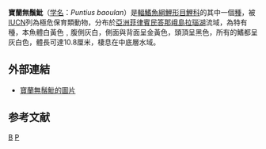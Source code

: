 {{Speciesbox 
| genus = Puntius
| species = baoulan
| authority = [[Herre|Herre]], 1926
| status = CR
| status_system = iucn2.3
| status_ref = <ref name=IUCN>{{IUCN2006|assessors=World Conservation Monitoring Centre|year=1996|id=18884|title=Puntius baoulan|downloaded=18-01-2013}}</ref>
| synonyms = *''Barbodes baoulan, Herre, 1926''
}}
'''寶蘭無鬚魮'''（[[学名|学名]]：''Puntius baoulan''）是[[輻鰭魚綱|輻鰭魚綱]][[鯉形目|鯉形目]][[鯉科|鯉科]]的其中一個[[種|種]]，被[[IUCN|IUCN]]列為極危保育類動物，分布於[[亞洲|亞洲]][[菲律賓|菲律賓]][[民答那峨島|民答那峨島]][[拉瑙湖|拉瑙湖]]流域，為特有種，本魚體白黃色﹐腹側灰白，側面與背面呈金黃色，頭頂呈黑色，所有的鰭都呈灰白色，體長可達10.8厘米，棲息在中底層水域。

==外部連結==
* [http://fishbase.org/Photos/ThumbnailsSummary.php?ID=5340 寶蘭無鬚魮的圖片] {{Wayback|url=http://fishbase.org/Photos/ThumbnailsSummary.php?ID=5340 |date=20160305085112 }}

==参考文献==
{{Reflist}}
{{Taxonbar}}

[[Category:無鬚魮屬|B]]
[[Category:1926年描述的魚類|P]]